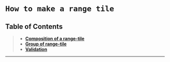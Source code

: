 
# `How to make a range tile`

## Table of Contents
> - **[Composition of a range-tile](#composition-of-a-range-tile)**
> - **[Group of range-tile](#group-of-range-tile)**
> - **[Validation](#validation)**

<hr/>
<Usage />
